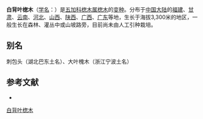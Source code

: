 {{Infraspeciesbox
| name = 白背叶楤木
| status = 
| status_system = 
| image = 
| species link = 楤木
| genus = Aralia
| species = chinensis
| varietas = nuda
| authority = 
}}

'''白背叶楤木'''（[[学名|学名]]：{{lang|la|''Aralia chinensis'' var. ''nuda''}}）是[[五加科|五加科]][[楤木属|楤木属]][[楤木|楤木]]的[[变种|变种]]。分布于[[中国大陆|中国大陆]]的[[福建|福建]]、[[甘肃|甘肃]]、[[云南|云南]]、[[河北|河北]]、[[山西|山西]]、[[陕西|陕西]]、[[广西|广西]]、[[广东|广东]]等地，生长于海拔3,300米的地区，一般生长在森林、灌丛中或山坡路旁，目前尚未由人工引种栽培。

== 别名 ==
刺包头（湖北巴东土名）、大叶槐木（浙江宁波土名）

== 参考文献 ==
<div class="references-small">
* {{cite web| url =http://www.bioinfo.cn/db05/KmzwSpecies.php?action=view&id=29737| title =白背叶楤木（变种）| work =《中国高等植物数据库全库》| publisher =中国科学院微生物研究所| author =昆明植物研究所| accessdate =2009-02-26| deadurl =yes| archiveurl =https://web.archive.org/web/20160305050631/http://www.bioinfo.cn/db05/KmzwSpecies.php?action=view&id=29737| archivedate =2016-03-05}}
</div>
{{Taxonbar|from=Q18230731}}

[[Category:楤木属|白背叶楤木]]


{{Apiales-stub}}